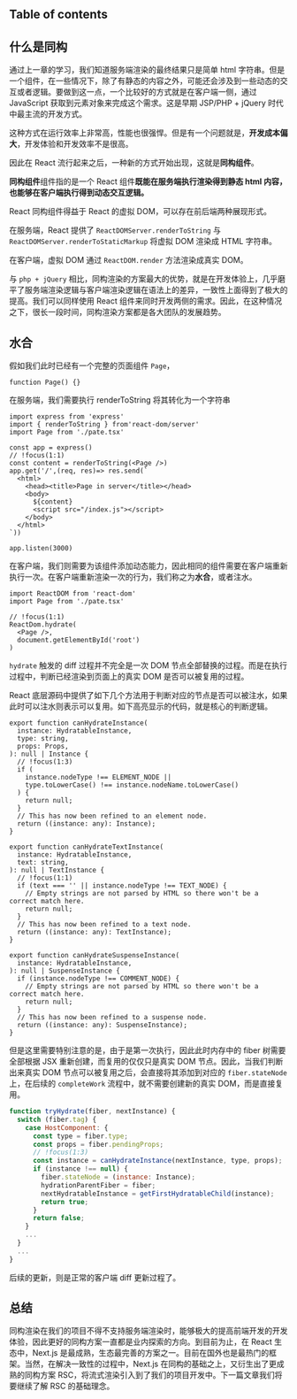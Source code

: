 ## Table of contents

## 什么是同构

通过上一章的学习，我们知道服务端渲染的最终结果只是简单 html 字符串。但是一个组件，在一些情况下，除了有静态的内容之外，可能还会涉及到一些动态的交互或者逻辑。要做到这一点，一个比较好的方式就是在客户端一侧，通过 JavaScript 获取到元素对象来完成这个需求。这是早期 JSP/PHP + jQuery 时代中最主流的开发方式。

这种方式在运行效率上非常高，性能也很强悍。但是有一个问题就是，**开发成本偏大**，开发体验和开发效率不是很高。

因此在 React 流行起来之后，一种新的方式开始出现，这就是**同构组件**。

**同构组件**组件指的是一个 React 组件**既能在服务端执行渲染得到静态 html 内容，也能够在客户端执行得到动态交互逻辑。**

React 同构组件得益于 React 的虚拟 DOM，可以存在前后端两种展现形式。

在服务端，React 提供了 `ReactDOMServer.renderToString` 与 `ReactDOMServer.renderToStaticMarkup` 将虚拟 DOM 渲染成 HTML 字符串。

在客户端，虚拟 DOM 通过 `ReactDOM.render` 方法渲染成真实 DOM。

与 `php + jQuery` 相比，同构渲染的方案最大的优势，就是在开发体验上，几乎磨平了服务端渲染逻辑与客户端渲染逻辑在语法上的差异，一致性上面得到了极大的提高。我们可以同样使用 React 组件来同时开发两侧的需求。因此，在这种情况之下，很长一段时间，同构渲染方案都是各大团队的发展趋势。


## 水合

假如我们此时已经有一个完整的页面组件 `Page`，

```tsx page.tsx
function Page() {}
```

在服务端，我们需要执行 renderToString 将其转化为一个字符串

```tsx app.server.tsx
import express from 'express'
import { renderToString } from'react-dom/server'
import Page from './pate.tsx'

const app = express()
// !focus(1:1)
const content = renderToString(<Page />)
app.get('/',(req, res)=> res.send(`
  <html>
    <head><title>Page in server</title></head>
    <body>
      ${content}
      <script src="/index.js"></script>
    </body>
  </html>
`))

app.listen(3000)
```

在客户端，我们则需要为该组件添加动态能力，因此相同的组件需要在客户端重新执行一次。在客户端重新渲染一次的行为，我们称之为**水合**，或者注水。

```tsx app.client.tsx
import ReactDOM from 'react-dom'
import Page from './pate.tsx'

// !focus(1:1)
ReactDom.hydrate(
  <Page />,
  document.getElementById('root')
)
```

`hydrate` 触发的 diff 过程并不完全是一次 DOM 节点全部替换的过程。而是在执行过程中，判断已经渲染到页面上的真实 DOM 是否可以被复用的过程。

React 底层源码中提供了如下几个方法用于判断对应的节点是否可以被注水，如果此时可以注水则表示可以复用。如下高亮显示的代码，就是核心的判断逻辑。

```tsx ReactDOMHostConfig.js
export function canHydrateInstance(
  instance: HydratableInstance,
  type: string,
  props: Props,
): null | Instance {
  // !focus(1:3)
  if (
    instance.nodeType !== ELEMENT_NODE ||
    type.toLowerCase() !== instance.nodeName.toLowerCase()
  ) {
    return null;
  }
  // This has now been refined to an element node.
  return ((instance: any): Instance);
}

export function canHydrateTextInstance(
  instance: HydratableInstance,
  text: string,
): null | TextInstance {
  // !focus(1:1)
  if (text === '' || instance.nodeType !== TEXT_NODE) {
    // Empty strings are not parsed by HTML so there won't be a correct match here.
    return null;
  }
  // This has now been refined to a text node.
  return ((instance: any): TextInstance);
}

export function canHydrateSuspenseInstance(
  instance: HydratableInstance,
): null | SuspenseInstance {
  if (instance.nodeType !== COMMENT_NODE) {
    // Empty strings are not parsed by HTML so there won't be a correct match here.
    return null;
  }
  // This has now been refined to a suspense node.
  return ((instance: any): SuspenseInstance);
}
```

但是这里需要特别注意的是，由于是第一次执行，因此此时内存中的 fiber 树需要全部根据 JSX 重新创建，而复用的仅仅只是真实 DOM 节点。因此，当我们判断出来真实 DOM 节点可以被复用之后，会直接将其添加到对应的 `fiber.stateNode` 上，在后续的 `completeWork` 流程中，就不需要创建新的真实 DOM，而是直接复用。

```js ReactFiberHydrationContext.js
function tryHydrate(fiber, nextInstance) {
  switch (fiber.tag) {
    case HostComponent: {
      const type = fiber.type;
      const props = fiber.pendingProps;
      // !focus(1:3)
      const instance = canHydrateInstance(nextInstance, type, props);
      if (instance !== null) {
        fiber.stateNode = (instance: Instance);
        hydrationParentFiber = fiber;
        nextHydratableInstance = getFirstHydratableChild(instance);
        return true;
      }
      return false;
    }
    ...
  }
  ...
}
```

后续的更新，则是正常的客户端 diff 更新过程了。

## 总结

同构渲染在我们的项目不得不支持服务端渲染时，能够极大的提高前端开发的开发体验，因此更好的同构方案一直都是业内探索的方向。到目前为止，在 React 生态中，Next.js 是最成熟，生态最完善的方案之一。目前在国外也是最热门的框架。当然，在解决一致性的过程中，Next.js 在同构的基础之上，又衍生出了更成熟的同构方案 RSC，将流式渲染引入到了我们的项目开发中。下一篇文章我们将要继续了解 RSC 的基础理念。

